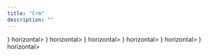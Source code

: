 ```yaml
---
title: "Crm"
description: ""
---
```


<CardGroup cols={2}>
  <Card title="Hubspot" icon={
    <img src="https://assets-global.website-files.com/6421a177cdeeaf3c6791b745/64d61202dd99e63d40d446f6_hubspot%20logo.png" />
  } horizontal>
  </Card>
  <Card title="Close" icon={
        <img src="https://encrypted-tbn0.gstatic.com/images?q=tbn:ANd9GcTEH77yPBUkStmoc1ZtgJS4XeBmQiaq_Q1vgF5oerOGbg&s" />
  } horizontal>
  </Card>
  <Card title="Attio" icon={
        <img src="https://encrypted-tbn0.gstatic.com/images?q=tbn:ANd9GcSJWZsShi0G6mZ451MngEvQrmJ2JIGH-AF8JyFU-q-n3w&s"  />
  } horizontal>
  </Card>
  <Card title="Zoho" icon={
        <img src="https://assets-global.website-files.com/64f68d43d25e5962af5f82dd/64f68d43d25e5962af5f9812_64ad8bbe47c78358489b29fc_645e3ccf636a8d659f320e25_Group%25252012.png"  />
  } horizontal>
  </Card>
  <Card title="Pipedrive" icon={
        <img src="https://asset.brandfetch.io/idZG_U1qqs/ideqSFbb2E.jpeg"/>
  } horizontal>
  </Card>
  <Card title="Zendesk" icon={
        <img src="https://encrypted-tbn0.gstatic.com/images?q=tbn:ANd9GcRNKVceZGVM7PbARp_2bjdOICUxlpS5B29UYlurvh6Z2Q&s"/>
  } horizontal>
  </Card>
</CardGroup>
